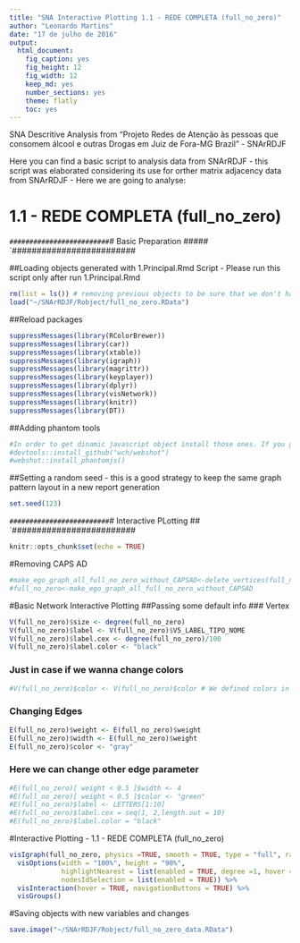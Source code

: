 ```yaml
---
title: "SNA Interactive Plotting 1.1 - REDE COMPLETA (full_no_zero)"
author: "Leonardo Martins"
date: "17 de julho de 2016"
output: 
  html_document: 
    fig_caption: yes
    fig_height: 12
    fig_width: 12
    keep_md: yes
    number_sections: yes
    theme: flatly
    toc: yes
---
```

SNA Descritive Analysis from "Projeto Redes de Atenção às pessoas que consomem álcool e outras Drogas em Juiz de Fora-MG   Brazil"  - SNArRDJF

Here you can find a basic script to analysis data from SNArRDJF - this script was elaborated considering its use for orther matrix adjacency data from SNArRDJF - Here we are going to analyse:

# 1.1 - REDE COMPLETA (full_no_zero)

`#########################
`# Basic Preparation #####
`#########################

##Loading objects generated with 1.Principal.Rmd Script - Please run this script only after run 1.Principal.Rmd
```r
rm(list = ls()) # removing previous objects to be sure that we don't have objects conflicts name
load("~/SNArRDJF/Robject/full_no_zero.RData")
```
##Reload packages
```r
suppressMessages(library(RColorBrewer))
suppressMessages(library(car))
suppressMessages(library(xtable))
suppressMessages(library(igraph))
suppressMessages(library(magrittr))
suppressMessages(library(keyplayer))
suppressMessages(library(dplyr))
suppressMessages(library(visNetwork))
suppressMessages(library(knitr))
suppressMessages(library(DT))
```
##Adding phantom tools
```r
#In order to get dinamic javascript object install those ones. If you get problems installing go to Stackoverflow.com and type your error to discover what to do. In some cases the libraries need to be intalled in outside R libs.
#devtools::install_github("wch/webshot")
#webshot::install_phantomjs()
```
##Setting a random seed - this is a good strategy to keep the same graph pattern layout in a new report generation
```r
set.seed(123)
```

`#########################
`# Interactive PLotting ##
`#########################

```r
knitr::opts_chunk$set(echo = TRUE)
```

#Removing CAPS AD
```r
#make_ego_graph_all_full_no_zero_without_CAPSAD<-delete_vertices(full_no_zero,V(full_no_zero)[V2_LABEL_ID=="q170_CAPS...CAPS.AD"])
#full_no_zero<-make_ego_graph_all_full_no_zero_without_CAPSAD
```

#Basic Network Interactive Plotting
##Passing some default info
### Vertex 
```r
V(full_no_zero)$size <- degree(full_no_zero)
V(full_no_zero)$label <- V(full_no_zero)$V5_LABEL_TIPO_NOME
V(full_no_zero)$label.cex <- degree(full_no_zero)/100
V(full_no_zero)$label.color <- "black"
```
### Just in case if we wanna change colors
```r
#V(full_no_zero)$color <- V(full_no_zero)$color # We defined colors in script 1.Principal.Rmd
```
### Changing Edges
```r
E(full_no_zero)$weight <- E(full_no_zero)$weight
E(full_no_zero)$width <- E(full_no_zero)$weight
E(full_no_zero)$color <- "gray"
```
### Here we can change other edge parameter
```r
#E(full_no_zero)[ weight < 0.5 ]$width <- 4
#E(full_no_zero)[ weight < 0.5 ]$color <- "green"
#E(full_no_zero)$label <- LETTERS[1:10]
#E(full_no_zero)$label.cex = seq(1, 2,length.out = 10)
#E(full_no_zero)$label.color = "black"
```
#Interactive Plotting - 1.1 - REDE COMPLETA (full_no_zero)
```r
visIgraph(full_no_zero, physics =TRUE, smooth = TRUE, type = "full", randomSeed = 123) %>%
  visOptions(width = "100%", height = "90%",
             highlightNearest = list(enabled = TRUE, degree =1, hover = TRUE),
             nodesIdSelection = list(enabled = TRUE)) %>%
  visInteraction(hover = TRUE, navigationButtons = TRUE) %>%
  visGroups()
```
#Saving objects with new variables and changes
```r
save.image("~/SNArRDJF/Robject/full_no_zero_data.RData") 
```

